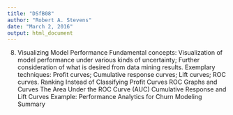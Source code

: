 ```yaml
---
title: "DSfB08"
author: "Robert A. Stevens"
date: "March 2, 2016"
output: html_document
---
```


8. Visualizing Model Performance
Fundamental concepts: Visualization of model performance under various kinds of uncertainty; Further consideration of what is desired from data mining results.
Exemplary techniques: Profit curves; Cumulative response curves; Lift curves; ROC curves.
Ranking Instead of Classifying
Profit Curves
ROC Graphs and Curves
The Area Under the ROC Curve (AUC)
Cumulative Response and Lift Curves
Example: Performance Analytics for Churn Modeling
Summary
